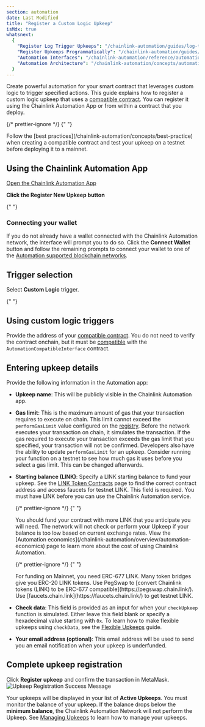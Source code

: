 ```yaml
---
section: automation
date: Last Modified
title: "Register a Custom Logic Upkeep"
isMdx: true
whatsnext:
  {
    "Register Log Trigger Upkeeps": "/chainlink-automation/guides/log-trigger/",
    "Register Upkeeps Programmatically": "/chainlink-automation/guides/register-upkeep-in-contract/",
    "Automation Interfaces": "/chainlink-automation/reference/automation-interfaces",
    "Automation Architecture": "/chainlink-automation/concepts/automation-architecture/",
  }
---
```



Create powerful automation for your smart contract that leverages custom logic to trigger specified actions. This guide explains how to register a custom logic upkeep that uses a [compatible contract](/chainlink-automation/guides/compatible-contracts). You can register it using the Chainlink Automation App or from within a contract that you deploy.

{/* prettier-ignore */}
{" "}

<Aside type="tip" title="Testing and best practices">
  Follow the [best practices](/chainlink-automation/concepts/best-practice) when creating a compatible contract and test
  your upkeep on a testnet before deploying it to a mainnet.
</Aside>

## Using the Chainlink Automation App

<div class="remix-callout">
  <a href="https://automation.chain.link">Open the Chainlink Automation App</a>
</div>

**Click the Register New Upkeep button**

{" "}

<ClickToZoom src="/images/automation/auto-ui-home.png" />

### Connecting your wallet

If you do not already have a wallet connected with the Chainlink Automation network, the interface will prompt you to do so. Click the **Connect Wallet** button and follow the remaining prompts to connect your wallet to one of the [Automation supported blockchain networks](/chainlink-automation/overview/supported-networks).

<ClickToZoom src="/images/automation/auto-ui-wallet.png" />

## Trigger selection

Select **Custom Logic** trigger.

{" "}

<ClickToZoom src="/images/automation/ui_select_trigger.png" />

## Using custom logic triggers

Provide the address of your [compatible contract](/chainlink-automation/guides/compatible-contracts). You do not need to verify the contract onchain, but it must be [compatible](/chainlink-automation/guides/compatible-contracts) with the `AutomationCompatibleInterface` contract.

## Entering upkeep details

Provide the following information in the Automation app:

- **Upkeep name**: This will be publicly visible in the Chainlink Automation app.
- **Gas limit**: This is the maximum amount of gas that your transaction requires to execute on chain. This limit cannot exceed the `performGasLimit` value configured on the [registry](/chainlink-automation/overview/supported-networks/#configurations). Before the network executes your transaction on chain, it simulates the transaction. If the gas required to execute your transaction exceeds the gas limit that you specified, your transaction will not be confirmed. Developers also have the ability to update `performGasLimit` for an upkeep. Consider running your function on a testnet to see how much gas it uses before you select a gas limit. This can be changed afterwards.
- **Starting balance (LINK)**: Specify a LINK starting balance to fund your upkeep. See the [LINK Token Contracts](/resources/link-token-contracts) page to find the correct contract address and access faucets for testnet LINK. This field is required. You must have LINK before you can use the Chainlink Automation service.

  {/* prettier-ignore */}
     {" "}

  <Aside type="tip" title="Funding Upkeep">
    You should fund your contract with more LINK that you anticipate you will need. The network will not check or
    perform your Upkeep if your balance is too low based on current exchange rates. View the [Automation
    economics](/chainlink-automation/overview/automation-economics) page to learn more about the cost of using Chainlink
    Automation.
  </Aside>

  {/* prettier-ignore */}
     {" "}

  <Aside type="tip" title="ERC-677 Link">
    For funding on Mainnet, you need ERC-677 LINK. Many token bridges give you ERC-20 LINK tokens. Use PegSwap to
    [convert Chainlink tokens (LINK) to be ERC-677 compatible](https://pegswap.chain.link/). Use
    [faucets.chain.link](https://faucets.chain.link/) to get testnet LINK.
  </Aside>

- **Check data**: This field is provided as an input for when your `checkUpkeep` function is simulated. Either leave this field blank or specify a hexadecimal value starting with `0x`. To learn how to make flexible upkeeps using `checkData`, see the [Flexible Upkeeps](/chainlink-automation/guides/flexible-upkeeps) guide.
- **Your email address (optional)**: This email address will be used to send you an email notification when your upkeep is underfunded.

## Complete upkeep registration

Click **Register upkeep** and confirm the transaction in MetaMask.
![Upkeep Registration Success Message](/images/automation/automation-registration-submitted.png)

Your upkeeps will be displayed in your list of **Active Upkeeps**. You must monitor the balance of your upkeep. If the balance drops below the **minimum balance**, the Chainlink Automation Network will not perform the Upkeep. See [Managing Upkeeps](/chainlink-automation/guides/manage-upkeeps) to learn how to manage your upkeeps.
